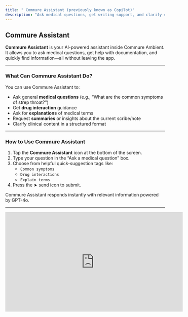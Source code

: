 ```yaml
---
title: " Commure Assistant (previously known as Copilot)"
description: "Ask medical questions, get writing support, and clarify clinical terms—all within Commure Ambient."
---
```


## Commure Assistant

**Commure Assistant** is your AI-powered assistant inside Commure Ambient. It allows you to ask medical questions, get help with documentation, and quickly find information—all without leaving the app.

---

### What Can Commure Assistant Do?

You can use Commure Assistant to:

- Ask general **medical questions** (e.g., “What are the common symptoms of strep throat?”)
- Get **drug interaction** guidance
- Ask for **explanations** of medical terms
- Request **summaries** or insights about the current scribe/note
- Clarify clinical content in a structured format

---

### How to Use Commure Assistant

1. Tap the **Commure Assistant** icon at the bottom of the screen.
2. Type your question in the “Ask a medical question” box.
3. Choose from helpful quick-suggestion tags like:
   - `Common symptoms`
   - `Drug interactions`
   - `Explain terms`
4. Press the ➤ send icon to submit.

Commure Assistant responds instantly with relevant information powered by GPT-4o.

---

<iframe width="560" height="315" src="https://www.youtube.com/embed/RR9LVcZ-RWQ?si=5RnGVAmj7qoB2nwg &mute=1" title="YouTube video player" frameborder="0" allow="accelerometer; autoplay; clipboard-write; encrypted-media; gyroscope; picture-in-picture; web-share" referrerpolicy="strict-origin-when-cross-origin" allowfullscreen />

### Example Use Cases

- “Explain the assessment section of this note”
- “What’s the typical dosage of Celebrex for ankle pain?”
- “List possible causes of shortness of breath”
